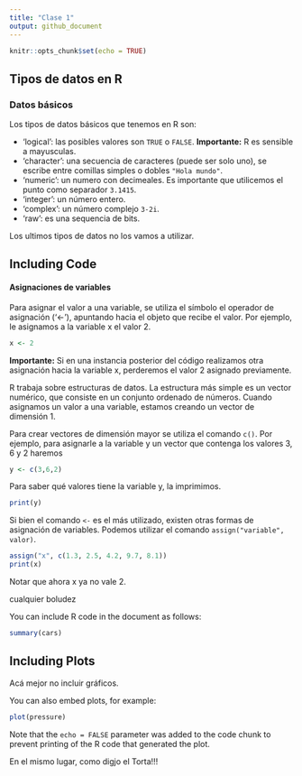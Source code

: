 ```yaml
---
title: "Clase 1"
output: github_document
---
```


```r
knitr::opts_chunk$set(echo = TRUE)
```

## Tipos de datos en R

### Datos básicos 
Los tipos de datos básicos que tenemos en R son:

* 'logical': las posibles valores son `TRUE` o `FALSE`. **Importante:** R es sensible a mayusculas.
* 'character': una secuencia de caracteres (puede ser solo uno), se escribe entre comillas simples o dobles `"Hola mundo"`.
* 'numeric': un numero con decimeales. Es importante que utilicemos el punto como separador `3.1415`.
* 'integer': un número entero.
* 'complex': un número complejo `3-2i`.
* 'raw': es una sequencia de bits.

Los ultimos tipos de datos no los vamos a utilizar.


## Including Code


#### Asignaciones de variables

Para asignar el valor a una variable, se utiliza el símbolo el operador de asignación (‘<-’), apuntando hacia el objeto que recibe el valor. Por ejemplo, le asignamos a la variable x el valor 2.
```r
x <- 2
```
**Importante:** Si en una instancia posterior del código realizamos otra asignación hacia la variable x, perderemos el valor 2 asignado previamente.

R trabaja sobre estructuras de datos. La estructura más simple es un vector numérico, que consiste en un conjunto ordenado de números. Cuando asignamos un valor a una variable, estamos creando un vector de dimensión 1. 

Para crear vectores de dimensión mayor se utiliza el comando `c()`. Por ejemplo, para asignarle a la variable y un vector que contenga los valores 3, 6 y 2 haremos

```r
y <- c(3,6,2)
```

Para saber qué valores tiene la variable y, la imprimimos.
```r
print(y)
```

Si bien el comando `<-` es el más utilizado, existen otras formas de asignación de variables. Podemos utilizar el comando `assign("variable", valor)`. 

```r
assign("x", c(1.3, 2.5, 4.2, 9.7, 8.1))
print(x)
```

Notar que ahora x ya no vale 2. 



cualquier boludez


You can include R code in the document as follows:

```r
summary(cars)
```

## Including Plots

Acá mejor no incluir gráficos. 

You can also embed plots, for example:

```r
plot(pressure)
```

Note that the `echo = FALSE` parameter was added to the code chunk to prevent printing of the R code that generated the plot.


En el mismo lugar, como digjo el Torta!!!